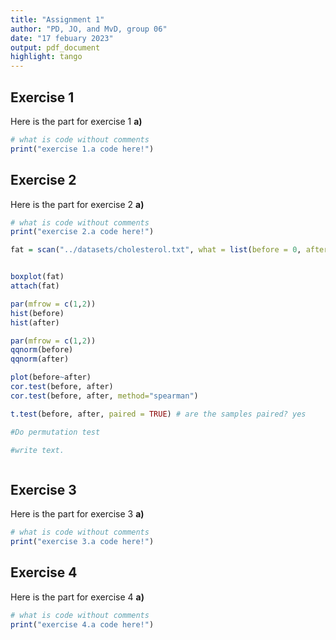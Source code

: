 ```yaml
---
title: "Assignment 1"
author: "PD, JO, and MvD, group 06"
date: "17 febuary 2023"
output: pdf_document
highlight: tango
---
```


## Exercise 1
Here is the part for exercise 1
**a)**
```r
# what is code without comments
print("exercise 1.a code here!")

```

## Exercise 2
Here is the part for exercise 2
**a)**
```r
# what is code without comments
print("exercise 2.a code here!")

fat = scan("../datasets/cholesterol.txt", what = list(before = 0, after = 0))


boxplot(fat)
attach(fat)

par(mfrow = c(1,2))
hist(before)
hist(after)

par(mfrow = c(1,2))
qqnorm(before)
qqnorm(after)

plot(before~after)
cor.test(before, after)
cor.test(before, after, method="spearman")

t.test(before, after, paired = TRUE) # are the samples paired? yes

#Do permutation test

#write text.



```




## Exercise 3
Here is the part for exercise 3
**a)**

```r
# what is code without comments
print("exercise 3.a code here!")

```


## Exercise 4
Here is the part for exercise 4
**a)**

```r
# what is code without comments
print("exercise 4.a code here!")

```